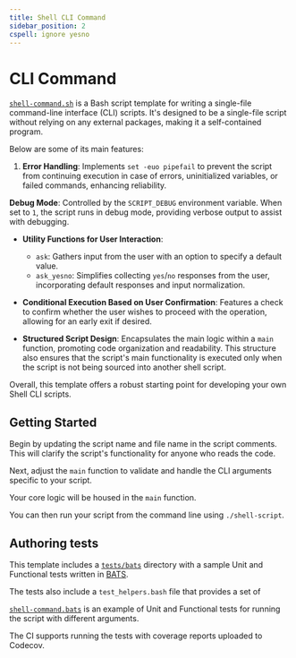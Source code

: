 ```yaml
---
title: Shell CLI Command
sidebar_position: 2
cspell: ignore yesno
---
```


# CLI Command

[`shell-command.sh`](https://github.com/AlexSkrypnyk/scaffold/blob/main/shell-command.sh)
is a Bash script template for writing a single-file command-line interface (CLI)
scripts. It's designed to be a single-file script without relying on any
external packages, making it a self-contained program.

Below are some of its main features:

1. **Error Handling**: Implements `set -euo pipefail` to prevent the
script from continuing execution in case of errors, uninitialized variables, or
failed commands, enhancing reliability.

**Debug Mode**: Controlled by the `SCRIPT_DEBUG` environment variable. When
  set to `1`, the script runs in debug mode, providing verbose output to assist
  with debugging.

- **Utility Functions for User Interaction**:
  - `ask`: Gathers input from the user with an option to specify a default
    value.
  - `ask_yesno`: Simplifies collecting `yes`/`no` responses from the user,
    incorporating default responses and input normalization.

- **Conditional Execution Based on User Confirmation**: Features a check to
  confirm whether the user wishes to proceed with the operation, allowing for an
  early exit if desired.

- **Structured Script Design**: Encapsulates the main logic within a `main`
  function, promoting code organization and readability. This structure also
  ensures that the script's main functionality is executed only when the script
  is not being sourced into another shell script.

Overall, this template offers a robust starting point for developing your own
Shell CLI scripts.

## Getting Started

Begin by updating the script name and file name in the script comments. This
will clarify the script's functionality for anyone who reads the code.

Next, adjust the `main` function to validate and handle the CLI arguments
specific to your script.

Your core logic will be housed in the `main` function.

You can then run your script from the command line using `./shell-script`.

## Authoring tests

This template includes
a [`tests/bats`](https://github.com/AlexSkrypnyk/scaffold/tree/main/tests/bats)
directory with a sample Unit and Functional tests written in [BATS](https://github.com/bats-core/bats-core).

The tests also include a `test_helpers.bash` file that provides a set of

[`shell-command.bats`](https://github.com/AlexSkrypnyk/scaffold/blob/main/tests/bats/shell-command.bats)
is an example of Unit and Functional tests for running the script with different
arguments.

The CI supports running the tests with coverage reports uploaded to Codecov.
